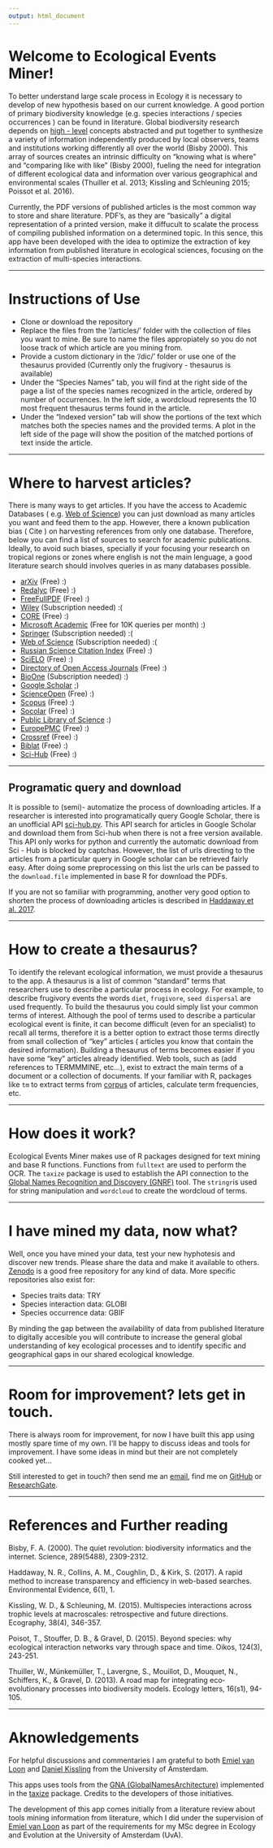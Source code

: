 ```yaml
---
output: html_document
---
```



# Welcome to Ecological Events Miner! 


To better understand large scale process in Ecology it is necessary to develop of new hypothesis based on our current knowledge. A good portion of primary biodiversity knowledge (e.g. species interactions / species occurrences ) can be found in literature. Global biodiversity research depends on [high - level](https://en.wikipedia.org/wiki/Biological_organisation) concepts abstracted and put together to synthesize a variety of information independently produced by local observers, teams and institutions  working differently all over the world (Bisby 2000). This array of sources creates an intrinsic difficulty on "knowing what is where" and "comparing like with like" (Bisby 2000), fueling the need for integration of different ecological data and information over various geographical and environmental scales (Thuiller et al. 2013; Kissling and Schleuning 2015; Poissot et al. 2016).

Currently,  the PDF versions of published articles is the most common way to store and share literature. PDF's, as they are "basically" a digital representation of a printed version, make it diffucult to scalate the process of compiling published information on a determined topic. In this sence, this app have been developed with the idea to optimize the extraction of key information from published literature in ecological sciences, focusing on the extraction of multi-species interactions.

----------

# Instructions of Use 

- Clone or download the repository
- Replace the files from the '/articles/' folder with the collection of files you want to mine. Be sure to name the files appropiately so you do not loose track of which article are you mining from. 
- Provide a custom dictionary in the '/dic/' folder or use one of the thesaurus provided (Currently only the frugivory - thesaurus is available)
- Under the "Species Names" tab, you will find at the right side of the page a list of the species names recognized in the article, ordered by number of occurrences. In the left side, a wordcloud represents the 10 most frequent thesaurus terms found in the article. 
- Under the "Indexed version" tab will show the portions of the text which matches both the species names and the provided terms. A plot in the left side of the page will show the position of the matched portions of text inside the article. 

----------

# Where to harvest articles? 

There is many ways to get articles. If you have the access to Academic Databases ( e.g. [Web of Science](https://login.webofknowledge.com/)) you can just download as many articles you want and feed them to the app. However, there a known publication bias ( Cite ) on harvesting references from only one database. Therefore, below you can find a list of sources to search for academic publications. Ideally, to avoid such biases, specially if your focusing your research on tropical regions or zones where english is not the main lenguage, a good literature search should involves queries in as many databases possible.

+ [arXiv](arxiv.org) (Free) :)
+ [Redalyc](www.redalyc.org) (Free) :) 
+ [FreeFullPDF](www.freefullpdf.com) (Free) :)
+ [Wiley](www.wiley.com) (Subscription needed) :(
+ [CORE](core.ac.uk) (Free) :)
+ [Microsoft Academic](academic.microsoft.com) (Free for 10K queries per month) :)
+ [Springer](www.springer.com) (Subscription needed) :(
+ [Web of Science](webofknowledge.com) (Subscription needed) :(  
+ [Russian Science Citation Index](elibrary.ru) (Free) :)
+ [SciELO](www.scielo.org) (Free) :) 
+ [Directory of Open Access Journals](www.doaj.org) (Free) :)
+ [BioOne](www.bioonepublishing.org) (Subscription needed) :)
+ [Google Scholar](scholar.google.com) ;)
+ [ScienceOpen](scienceopen.com) (Free) :)
+ [Scopus](www.scopus.com) (Free) :)
+ [Socolar](www.socolar.com) (Free) :)
+ [Public Library of Science](www.plos.org) :) 
+ [EuropePMC](europepmc.org) (Free) :)
+ [Crossref](www.crosref.org) (Free) :)
+ [Biblat](biblat.unam.mx) (Free) :) 
+ [Sci-Hub](sci-hub.cc) (Free) :) 

----------

## Programatic query and download 

It is possible to (semi)- automatize the process of downloading articles. If a researcher is interested into programatically query Google Scholar, there is an unofficial API [sci-hub.py](https://github.com/zaytoun/scihub.py). This API search for articles in Google Scholar and download them from Sci-hub when there is not a free version available. This API only works for python and currently the automatic download from Sci - Hub is blocked by captchas.  However, the list of urls directing to the articles from a particular query in Google scholar can be retrieved fairly easy. After doing some preprocessing on this list the urls can be passed to the `download.file` implemented in base R for download the PDFs. 

If you are not so familiar with programming, another very good option to shorten the process of downloading articles is described in [Haddaway et al. 2017](https://environmentalevidencejournal.biomedcentral.com/articles/10.1186/s13750-016-0079-2). 

----------

# How to create a thesaurus? 

To identify the relevant ecological information, we must provide a thesaurus to the app. A thesaurus is a list of common "standard" terms that researchers use to describe a particular process in ecology.  For example, to describe frugivory events the words `diet`, `frugivore`, `seed dispersal` are used frequently. To build the thesaurus you could simply list your common terms of interest. Although the pool of terms used to describe a particular ecological event is finite, it can become difficult (even for an specialist) to recall all terms, therefore it is a better option to extract those terms directly from small collection of "key" articles ( articles you know that contain the desired information). Building a thesaurus of terms becomes easier if you have some "key" articles already identified. Web tools, such as  (add references to TERMMMINE, etc...), exist to extract the main terms of a document or a collection of documents. If your familiar with R, packages like `tm` to extract terms from [corpus](reference to corpus) of articles, calculate term frequencies, etc. 

----------

# How does it work? 

Ecological Events Miner makes use of R packages designed for text mining and base R functions. 
Functions from `fulltext` are used to perform the OCR. The `taxize` package is used to establish the API connection to the [Global Names Recognition and Discovery (GNRF)](rdrr.io) tool. The `stringr`is used for string manipulation and `wordcloud` to create the wordcloud of terms. 

----------

# I have mined my data, now what? 


Well, once you have mined your data, test your new hyphotesis and discover new trends. Please share the data and make it available to others. [Zenodo](https://zenodo.org/) is a good free repository for any kind of data. More specific repositories also exist for: 
  
  + Species traits data:  TRY
  + Species interaction data: GLOBI
  + Species occurrence data: GBIF
  
By minding the gap between the availability of data from published literature to digitally accesible you will contribute to increase the general global understanding of key ecological processes and to identify specific and geographical gaps in our shared ecological knowledge. 

----------

# Room for improvement? lets get in touch. 

There is always room for improvement, for now I have built this app using mostly spare time of my own. I'll be happy to discuss ideas and tools for improvement. I have some ideas in mind but their are not completely cooked yet... 

Still interested to get in touch? then send me an [email](mailto:fgabriel1891@gmail.com), find me on [GitHub](https://github.com/fgabriel1891) or [ResearchGate](https://www.researchgate.net/profile/Gabriel_Munoz2).

----------

# References and Further reading



Bisby, F. A. (2000). The quiet revolution: biodiversity informatics and the internet. Science, 289(5488), 2309-2312.

Haddaway, N. R., Collins, A. M., Coughlin, D., & Kirk, S. (2017). A rapid method to increase transparency and efficiency in web-based searches. Environmental Evidence, 6(1), 1.

Kissling, W. D., & Schleuning, M. (2015). Multispecies interactions across trophic levels at macroscales: retrospective and future directions. Ecography, 38(4), 346-357.


Poisot, T., Stouffer, D. B., & Gravel, D. (2015). Beyond species: why ecological interaction networks vary through space and time. Oikos, 124(3), 243-251.

Thuiller, W., Münkemüller, T., Lavergne, S., Mouillot, D., Mouquet, N., Schiffers, K., & Gravel, D. (2013). A road map for integrating eco‐evolutionary processes into biodiversity models. Ecology letters, 16(s1), 94-105.

----------

# Aknowledgements 

For helpful discussions and commentaries I am grateful to both [Emiel van Loon](https://staff.science.uva.nl/e.e.vanloon/index.html) and [Daniel Kissling](http://www.uva.nl/en/profile/k/i/w.d.kissling/w.d.kissling.html) from the University of Amsterdam. 

This apps uses tools from the [GNA (GlobalNamesArchitecture)](https://github.com/GlobalNamesArchitecture) implemented in the [taxize](https://github.com/ropensci/taxize) package. Credits to the developers of those initiatives. 

The development of this app comes initially from a literature review about tools mining information from literature, which I did under the supervision of [Emiel van Loon](https://staff.science.uva.nl/e.e.vanloon/index.html) as part of the requirements for my MSc degree in Ecology and Evolution at the University of Amsterdam (UvA). 







